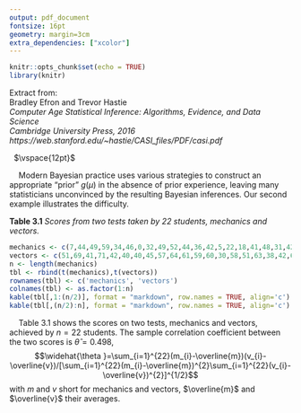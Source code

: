 ```yaml
---
output: pdf_document
fontsize: 16pt
geometry: margin=3cm
extra_dependencies: ["xcolor"]
---
```



```r
knitr::opts_chunk$set(echo = TRUE)
library(knitr)
```


Extract from:  
Bradley Efron and Trevor Hastie  
*Computer Age Statistical Inference: Algorithms, Evidence, and Data Science  
Cambridge University Press, 2016  
https://web.stanford.edu/~hastie/CASI_files/PDF/casi.pdf*

&nbsp;
$\vspace{12pt}$

$\quad$Modern Bayesian practice uses various strategies to construct an appropriate “prior” $g(\mu)$ in the absence of prior experience, leaving many statisticians unconvinced by the resulting Bayesian inferences. Our second example illustrates the difficulty.


**Table 3.1** *Scores from two tests taken by 22 students, mechanics and vectors.*

```r
mechanics <- c(7,44,49,59,34,46,0,32,49,52,44,36,42,5,22,18,41,48,31,42,46,63)
vectors <- c(51,69,41,71,42,40,40,45,57,64,61,59,60,30,58,51,63,38,42,69,49,63)
n <- length(mechanics)
tbl <- rbind(t(mechanics),t(vectors))
rownames(tbl) <- c('mechanics', 'vectors')
colnames(tbl) <- as.factor(1:n)
kable(tbl[,1:(n/2)], format = "markdown", row.names = TRUE, align='c')
kable(tbl[,(n/2):n], format = "markdown", row.names = TRUE, align='c')
```


$\quad$Table 3.1 shows the scores on two tests, mechanics and vectors, achieved by $n=22$ students. The sample correlation coefficient between the two scores is $\widehat{\theta}=0.498$,
$$\widehat{\theta }=\sum_{i=1}^{22}(m_{i}-\overline{m})(v_{i}-\overline{v})/[\sum_{i=1}^{22}(m_{i}-\overline{m})^{2}\sum_{i=1}^{22}(v_{i}-\overline{v})^{2}]^{1/2}$$
with $m$ and $v$ short for mechanics and vectors, $\overline{m}$ and $\overline{v}$ their averages.

